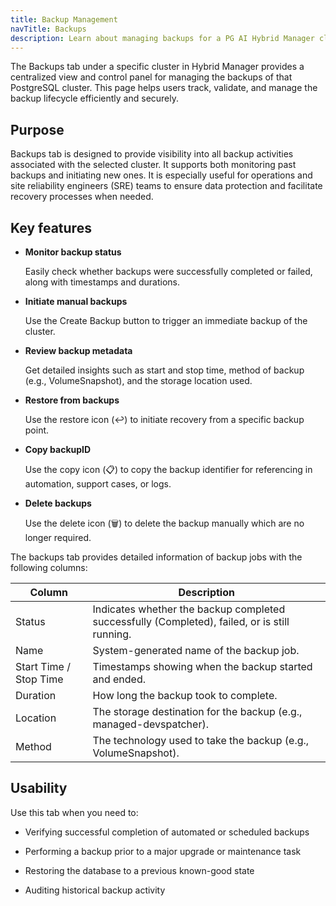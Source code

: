 ```yaml
---
title: Backup Management
navTitle: Backups
description: Learn about managing backups for a PG AI Hybrid Manager cluster.
---
```


The Backups tab under a specific cluster in Hybrid Manager provides a centralized view and control panel for managing the backups of that PostgreSQL cluster. This page helps users track, validate, and manage the backup lifecycle efficiently and securely.

## Purpose

Backups tab is designed to provide visibility into all backup activities associated with the selected cluster. It supports both monitoring past backups and initiating new ones. It is especially useful for operations and site reliability engineers (SRE) teams to ensure data protection and facilitate recovery processes when needed.

## Key features

- **Monitor backup status**

  Easily check whether backups were successfully completed or failed, along with timestamps and durations.

- **Initiate manual backups**
  
  Use the Create Backup button to trigger an immediate backup of the cluster.

- **Review backup metadata**

  Get detailed insights such as start and stop time, method of backup (e.g., VolumeSnapshot), and the storage location used.

- **Restore from backups**

  Use the restore icon (↩️) to initiate recovery from a specific backup point.

- **Copy backupID**

  Use the copy icon (📋) to copy the backup identifier for referencing in automation, support cases, or logs.

- **Delete backups**

  Use the delete icon (🗑️) to delete the backup manually which are no longer required.


The backups tab provides detailed information of backup jobs with the following columns:

| Column                 | Description                                                                                   |
|------------------------|-----------------------------------------------------------------------------------------------|
| Status                 | Indicates whether the backup completed successfully (Completed), failed, or is still running. |
| Name                   | System-generated name of the backup job.                                                      |
| Start Time / Stop Time | Timestamps showing when the backup started and ended.                                         |
| Duration               | How long the backup took to complete.                                                         |
| Location               | The storage destination for the backup (e.g., managed-devspatcher).                           |
| Method                 | The technology used to take the backup (e.g., VolumeSnapshot).                                |

## Usability

Use this tab when you need to:

- Verifying successful completion of automated or scheduled backups

- Performing a backup prior to a major upgrade or maintenance task

- Restoring the database to a previous known-good state

- Auditing historical backup activity